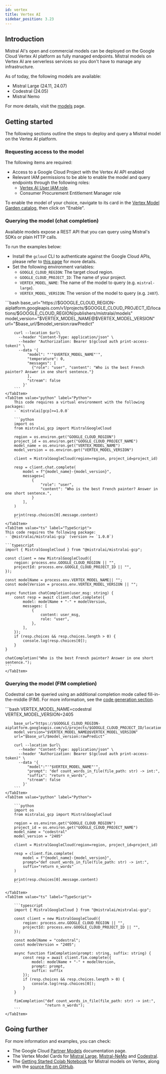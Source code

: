 ```yaml
---
id: vertex
title: Vertex AI
sidebar_position: 3.23
---
```



## Introduction

Mistral AI's open and commercial models can be deployed on the Google Cloud Vertex AI
platform as fully managed endpoints. Mistral models on Vertex AI are serverless services
so you don't have to manage any infrastructure.

As of today, the following models are available:

- Mistral Large (24.11, 24.07)
- Codestral (24.05)
- Mistral Nemo

For more details, visit the [models](../../../getting-started/models/models_overview) page.

## Getting started

The following sections outline the steps to deploy and query a Mistral model on the
Vertex AI platform.

### Requesting access to the model

The following items are required:

- Access to a Google Cloud Project with the Vertex AI API enabled
- Relevant IAM permissions to be able to enable the model and query endpoints through the following roles:
  - [Vertex AI User IAM role](https://cloud.google.com/vertex-ai/docs/general/access-control#aiplatform.user).
  - Consumer Procurement Entitlement Manager role

To enable the model of your choice, navigate to its card in the 
[Vertex Model Garden catalog](https://cloud.google.com/vertex-ai/generative-ai/docs/model-garden/explore-models),
then click on "Enable".


### Querying the model (chat completion)

Available models expose a REST API that you can query using Mistral's SDKs or plain HTTP calls.

To run the examples below:

- Install the `gcloud` CLI to authenticate against the Google Cloud APIs, please refer to
[this page](https://cloud.google.com/docs/authentication/provide-credentials-adc#google-idp)
for more details.
- Set the following environment variables:
    - `GOOGLE_CLOUD_REGION`: The target cloud region.
    - `GOOGLE_CLOUD_PROJECT_ID`: The name of your project.
    - `VERTEX_MODEL_NAME`: The name of the model to query (e.g. `mistral-large`).
    - `VERTEX_MODEL_VERSION`: The version of the model to query (e.g. `2407`).
    

<Tabs groupId="code">
    <TabItem value="curl" label="cURL">
        ```bash
        base_url="https://$GOOGLE_CLOUD_REGION-aiplatform.googleapis.com/v1/projects/$GOOGLE_CLOUD_PROJECT_ID/locations/$GOOGLE_CLOUD_REGION/publishers/mistralai/models"
        model_version="$VERTEX_MODEL_NAME@$VERTEX_MODEL_VERSION"
        url="$base_url/$model_version:rawPredict"

        curl --location $url\
          --header "Content-Type: application/json" \
          --header "Authorization: Bearer $(gcloud auth print-access-token)" \
          --data '{
              "model": "'"$VERTEX_MODEL_NAME"'",
              "temperature": 0,
              "messages": [
                {"role": "user", "content": "Who is the best French painter? Answer in one short sentence."}
              ],
              "stream": false
            }'
        ```
    </TabItem>
    <TabItem value="python" label="Python">
        This code requires a virtual environment with the following packages:
        - `mistralai[gcp]>=1.0.0` 

        ```python
        import os
        from mistralai_gcp import MistralGoogleCloud

        region = os.environ.get("GOOGLE_CLOUD_REGION")
        project_id = os.environ.get("GOOGLE_CLOUD_PROJECT_NAME")
        model_name = os.environ.get("VERTEX_MODEL_NAME")
        model_version = os.environ.get("VERTEX_MODEL_VERSION")

        client = MistralGoogleCloud(region=region, project_id=project_id)

        resp = client.chat.complete(
            model = f"{model_name}-{model_version}",
            messages=[
                {
                    "role": "user",
                    "content": "Who is the best French painter? Answer in one short sentence.",
                }
            ],
        )

        print(resp.choices[0].message.content)
        ```
    </TabItem>
    <TabItem value="ts" label="TypeScript">
    This code requires the following package:
    - `@mistralai/mistralai-gcp` (version >= `1.0.0`)

    ```typescript
    import { MistralGoogleCloud } from "@mistralai/mistralai-gcp";

    const client = new MistralGoogleCloud({
        region: process.env.GOOGLE_CLOUD_REGION || "",
        projectId: process.env.GOOGLE_CLOUD_PROJECT_ID || "",
    });

    const modelName = process.env.VERTEX_MODEL_NAME|| "";
    const modelVersion = process.env.VERTEX_MODEL_VERSION || "";

    async function chatCompletion(user_msg: string) {
        const resp = await client.chat.complete({
            model: modelName + "-" + modelVersion,
            messages: [
                {
                    content: user_msg,
                    role: "user",
                },
            ],
        });
        if (resp.choices && resp.choices.length > 0) {
            console.log(resp.choices[0]);
        }
    }

    chatCompletion("Who is the best French painter? Answer in one short sentence.");
    ```
    </TabItem>

</Tabs>

### Querying the model (FIM completion)

Codestral can be queried using an additional completion mode called fill-in-the-middle (FIM).
For more information, see the
[code generation section](../../../capabilities/code_generation/#fill-in-the-middle-endpoint).


<Tabs groupId="code">
    <TabItem value="curl" label="cURL">
        ```bash
        VERTEX_MODEL_NAME=codestral
        VERTEX_MODEL_VERSION=2405

        base_url="https://$GOOGLE_CLOUD_REGION-aiplatform.googleapis.com/v1/projects/$GOOGLE_CLOUD_PROJECT_ID/locations/$GOOGLE_CLOUD_REGION/publishers/mistralai/models"
        model_version="$VERTEX_MODEL_NAME@$VERTEX_MODEL_VERSION"
        url="$base_url/$model_version:rawPredict"

        curl --location $url\
          --header "Content-Type: application/json" \
          --header "Authorization: Bearer $(gcloud auth print-access-token)" \
          --data '{
              "model":"'"$VERTEX_MODEL_NAME"'",
              "prompt": "def count_words_in_file(file_path: str) -> int:",
              "suffix": "return n_words",
              "stream": false
            }'
        ```
    </TabItem>
    <TabItem value="python" label="Python">

        ```python
        import os
        from mistralai_gcp import MistralGoogleCloud

        region = os.environ.get("GOOGLE_CLOUD_REGION")
        project_id = os.environ.get("GOOGLE_CLOUD_PROJECT_NAME")
        model_name = "codestral"
        model_version = "2405"

        client = MistralGoogleCloud(region=region, project_id=project_id)

        resp = client.fim.complete(
            model = f"{model_name}-{model_version}",
            prompt="def count_words_in_file(file_path: str) -> int:",
            suffix="return n_words"
        )

        print(resp.choices[0].message.content)
        ```

    </TabItem>
    <TabItem value="ts" label="TypeScript">

        ```typescript
        import { MistralGoogleCloud } from "@mistralai/mistralai-gcp";

        const client = new MistralGoogleCloud({
            region: process.env.GOOGLE_CLOUD_REGION || "",
            projectId: process.env.GOOGLE_CLOUD_PROJECT_ID || "",
        });

        const modelName = "codestral";
        const modelVersion = "2405";

        async function fimCompletion(prompt: string, suffix: string) {
            const resp = await client.fim.complete({
                model: modelName + "-" + modelVersion,
                prompt: prompt,
                suffix: suffix
            });
            if (resp.choices && resp.choices.length > 0) {
                console.log(resp.choices[0]);
            }
        }

        fimCompletion("def count_words_in_file(file_path: str) -> int:",
                      "return n_words");
        ```
    </TabItem>
</Tabs>


## Going further

For more information and examples, you can check:

- The Google Cloud [Partner Models](https://cloud.google.com/vertex-ai/generative-ai/docs/partner-models/mistral)
  documentation page.
- The Vertex Model Cards for [Mistral Large](https://console.cloud.google.com/vertex-ai/publishers/mistralai/model-garden/mistral-large),
  [Mistral-NeMo](https://console.cloud.google.com/vertex-ai/publishers/mistralai/model-garden/mistral-nemo) and
  [Codestral](https://console.cloud.google.com/vertex-ai/publishers/mistralai/model-garden/codestral).
- The [Getting Started Colab Notebook](https://colab.research.google.com/github/GoogleCloudPlatform/vertex-ai-samples/blob/main/notebooks/official/generative_ai/mistralai_intro.ipynb)
  for Mistral models on Vertex, along with the [source file on GitHub](https://github.com/GoogleCloudPlatform/vertex-ai-samples/tree/main/notebooks/official/generative_ai/mistralai_intro.ipynb).
  
